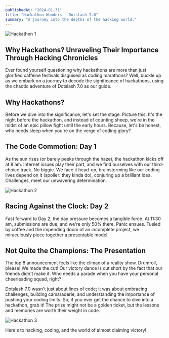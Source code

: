 ```yaml
---
publishedAt: "2024-01-31"
title: "Hackathon Wonders - Dotslash 7.0"
summary: "A journey into the depths of the hacking world."
--- 
```


![Hackathon 1](/hackathon1.png "Hackathon 1")

## Why Hackathons? Unraveling Their Importance Through Hacking Chronicles

Ever found yourself questioning why hackathons are more than just glorified caffeine festivals disguised as coding marathons? Well, buckle up as we embark on a journey to decode the significance of hackathons, using the chaotic adventure of Dotslash 7.0 as our guide.

## Why Hackathons?

Before we dive into the significance, let's set the stage. Picture this: It's the night before the hackathon, and instead of counting sheep, we're in the midst of an epic pillow fight until the early hours. Because, let's be honest, who needs sleep when you're on the verge of coding glory?

## The Code Commotion: Day 1

As the sun rises (or barely peeks through the haze), the hackathon kicks off at 8 am. Internet issues play their part, and we find ourselves with our third-choice track. No biggie. We face it head-on, brainstorming like our coding lives depend on it (spoiler: they kinda do), conjuring up a brilliant idea. Challenges, meet our unwavering determination.

![Hackathon 2](/hackathon2.jpeg "Hackathon 2")

## Racing Against the Clock: Day 2

Fast forward to Day 2, the day pressure becomes a tangible force. At 11:30 am, submissions are due, and we're only 50% there. Panic ensues. Fueled by coffee and the impending doom of an incomplete project, we miraculously piece together a presentable model.

## Not Quite the Champions: The Presentation

The top 8 announcement feels like the climax of a reality show. Drumroll, please! We made the cut! Our victory dance is cut short by the fact that our friends didn't make it. Who needs a parade when you have your personal cheerleading squad, right?

Dotslash 7.0 wasn't just about lines of code; it was about embracing challenges, building camaraderie, and understanding the importance of pushing your coding limits. So, if you ever get the chance to dive into a hackathon, grab it! The prize might not be a golden ticket, but the lessons and memories are worth their weight in code.

![Hackathon 3](/hackathon3.jpeg "Hackathon 3")

Here's to hacking, coding, and the world of almost claiming victory!
